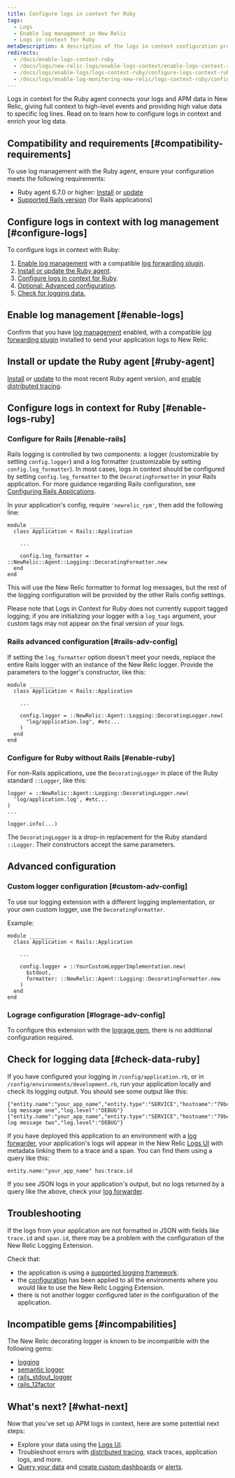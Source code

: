 ```yaml
---
title: Configure logs in context for Ruby
tags:
  - Logs
  - Enable log management in New Relic
  - Logs in context for Ruby
metaDescription: A description of the logs in context configuration process for the Ruby agent.
redirects:
  - /docs/enable-logs-context-ruby
  - /docs/logs/new-relic-logs/enable-logs-context/enable-logs-context-ruby
  - /docs/logs/enable-logs/logs-context-ruby/configure-logs-context-ruby
  - /docs/logs/enable-log-monitoring-new-relic/logs-context-ruby/configure-logs-context-ruby
---
```


Logs in context for the Ruby agent connects your logs and APM data in New Relic, giving full context to high-level events and providing high value data to specific log lines. Read on to learn how to configure logs in context and enrich your log data.

## Compatibility and requirements [#compatibility-requirements]

To use log management with the Ruby agent, ensure your configuration meets the following requirements:

* Ruby agent 6.7.0 or higher: [Install](/docs/agents/ruby-agent/installation/install-new-relic-ruby-agent) or [update](/docs/agents/ruby-agent/installation/install-new-relic-ruby-agent#Updating_the_Agent)
* [Supported Rails version](/docs/agents/ruby-agent/getting-started/ruby-agent-requirements-supported-frameworks#web_frameworks) (for Rails applications)

## Configure logs in context with log management [#configure-logs]

To configure logs in context with Ruby:

1. [Enable log management](/docs/introduction-new-relic-logs) with a compatible [log forwarding plugin](/docs/logs/enable-logs/enable-logs/enable-new-relic-logs#enable-logs).
2. [Install or update the Ruby agent](#ruby-agent).
3. [Configure logs in context for Ruby](#enable-logs-ruby).
4. [Optional: Advanced configuration](#advanced-configuration).
5. [Check for logging data.](#check-data-ruby)

## Enable log management [#enable-logs]

Confirm that you have [log management](/docs/introduction-new-relic-logs) enabled, with a compatible [log forwarding plugin](/docs/logs/enable-logs/enable-logs/enable-new-relic-logs#enable-logs) installed to send your application logs to New Relic.

## Install or update the Ruby agent [#ruby-agent]

[Install](/docs/agents/ruby-agent/installation/install-new-relic-ruby-agent) or [update](/docs/agents/ruby-agent/installation/update-ruby-agent) to the most recent Ruby agent version, and [enable distributed tracing](/docs/understand-dependencies/distributed-tracing/enable-configure/enable-distributed-tracing).

## Configure logs in context for Ruby [#enable-logs-ruby]

### Configure for Rails [#enable-rails]

Rails logging is controlled by two components: a logger (customizable by setting `config.logger`) and a log formatter (customizable by setting `config.log_formatter`). In most cases, logs in context should be configured by setting `config.log_formatter` to the `DecoratingFormatter` in your Rails application. For more guidance regarding Rails configuration, see [Configuring Rails Applications](https://guides.rubyonrails.org/configuring.html).

In your application's config, require `'newrelic_rpm'`, then add the following line:

```
module ________
  class Application < Rails::Application

    ...

    config.log_formatter = ::NewRelic::Agent::Logging::DecoratingFormatter.new
  end
end
```

This will use the New Relic formatter to format log messages, but the rest of the logging configuration will be provided by the other Rails config settings.

Please note that Logs in Context for Ruby does not currently support tagged logging; if you are initializing your logger with a `log_tags` argument, your custom tags may not appear on the final version of your logs.

### Rails advanced configuration [#rails-adv-config]

If setting the `log_formatter` option doesn't meet your needs, replace the entire Rails logger with an instance of the New Relic logger. Provide the parameters to the logger's constructor, like this:

```
module ________
  class Application < Rails::Application

    ...

    config.logger = ::NewRelic::Agent::Logging::DecoratingLogger.new(
      "log/application.log", #etc...
    )
  end
end
```

### Configure for Ruby without Rails [#enable-ruby]

For non-Rails applications, use the `DecoratingLogger` in place of the Ruby standard `::Logger`, like this:

```
logger = ::NewRelic::Agent::Logging::DecoratingLogger.new(
  'log/application.log', #etc...
)
...
  
logger.info(...)
```

The `DecoratingLogger` is a drop-in replacement for the Ruby standard `::Logger`. Their constructors accept the same parameters.

## Advanced configuration

### Custom logger configuration [#custom-adv-config]

To use our logging extension with a different logging implementation, or your own custom logger, use the `DecoratingFormatter`.

Example:

```
module ________
  class Application < Rails::Application

    ...

    config.logger = ::YourCustomLoggerImplementation.new(
      $stdout,
      formatter: ::NewRelic::Agent::Logging::DecoratingFormatter.new
    )
  end
end
```

### Lograge configuration [#lograge-adv-config]

To configure this extension with the [lograge gem](https://rubygems.org/gems/lograge), there is no additional configuration required.

## Check for logging data [#check-data-ruby]

If you have configured your logging in `/config/application.rb`, or in `/config/environments/development.rb`, run your application locally and check its logging output. You should see some output like this:

```
{"entity.name":"your_app_name","entity.type":"SERVICE","hostname":"79bcbf8d","trace.id":"79bcbf8d","span.id":"00fc7d46","timestamp":1567701375543,"message":"example log message one","log.level":"DEBUG"}
{"entity.name":"your_app_name","entity.type":"SERVICE","hostname":"79bcbf8d","trace.id":"79bcbf8d","span.id":"6754870b","timestamp":1567702843604,"message":"example log message two","log.level":"DEBUG"}
```

If you have deployed this application to an environment with a [log forwarder](/docs/logs/new-relic-logs/enable-logs/enable-new-relic-logs), your application's logs will appear in the New Relic [Logs UI](/docs/logs/new-relic-logs/ui-data/explore-your-data-new-relic-logs-ui) with metadata linking them to a trace and a span. You can find them using a query like this:

```
entity.name:"your_app_name" has:trace.id
```

If you see JSON logs in your application's output, but no logs returned by a query like the above, check your [log forwarder](/docs/logs/new-relic-logs/enable-logs/enable-new-relic-logs).

## Troubleshooting

If the logs from your application are not formatted in JSON with fields like `trace.id` and `span.id`, there may be a problem with the configuration of the New Relic Logging Extension.

Check that:

* the application is using a [supported logging framework](/docs/logs/new-relic-logs/enable-logs/enable-new-relic-logs).
* the [configuration](#advanced-configuration) has been applied to all the environments where you would like to use the New Relic Logging Extension.
* there is not another logger configured later in the configuration of the application.

## Incompatible gems [#incompabilities]

The New Relic decorating logger is known to be incompatible with the following gems:

* [logging](https://rubygems.org/gems/logging)
* [semantic logger](https://rubygems.org/gems/semantic_logger)
* [rails_stdout_logger](https://rubygems.org/gems/rails_stdout_logging)
* [rails_12factor](https://rubygems.org/gems/rails_12factor)

## What's next? [#what-next]

Now that you've set up APM logs in context, here are some potential next steps:

* Explore your data using the [Logs UI](/docs/explore-your-data-new-relic-logs-ui).
* Troubleshoot errors with [distributed tracing](/docs/understand-dependencies/distributed-tracing/get-started/introduction-distributed-tracing), stack traces, application logs, and more.
* [Query your data](/docs/using-new-relic/data/understand-data/query-new-relic-data) and [create custom dashboards](/docs/dashboards/new-relic-one-dashboards/get-started/introduction-new-relic-one-dashboards) or [alerts](/docs/alerts/new-relic-alerts/configuring-alert-policies/create-edit-or-find-alert-policy).
